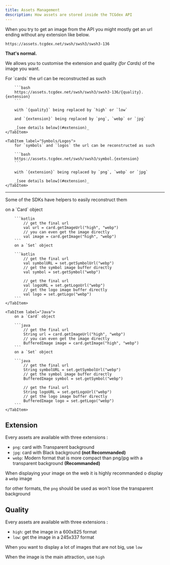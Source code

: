```yaml
---
title: Assets Management
description: How assets are stored inside the TCGdex API
---
```


When you try to get an image from the API you might mostly get an url ending without any extension like below.

```url
https://assets.tcgdex.net/swsh/swsh3/swsh3-136
```

**That's normal.** 

We allows you to customise the extension and quality _(for Cards)_ of the image you want.

<Tabs>
	<TabItem label="Cards">
		For `cards` the url can be reconstructed as such

		```bash
		https://assets.tcgdex.net/swsh/swsh3/swsh3-136/{quality}.{extension}
		```

		with `{quality}` being replaced by `high` or `low`

		and `{extension}` being replaced by `png`, `webp` or `jpg`

		_[see details below](#extension)_
	</TabItem>

	<TabItem label="Symbols/Logos">
		for `symbols` and `logos` the url can be reconstructed as such

		```bash
		https://assets.tcgdex.net/swsh/swsh3/symbol.{extension}
		```

		with `{extension}` being replaced by `png`, `webp` or `jpg`

		_[see details below](#extension)_
	</TabItem>
</Tabs>

-----------

Some of the SDKs have helpers to easily reconstruct them

<Tabs>
	<TabItem label="Kotlin">
		on a `Card` object

		```kotlin
			// get the final url
			val url = card.getImageUrl("high", "webp")
			// you can even get the image directly
			val image = card.getImage("high", "webp")
		```
		on a `Set` object

		```kotlin
			// get the final url
			val symbolURL = set.getSymbolUrl("webp")
			// get the symbol image buffer directly
			val symbol = set.getSymbol("webp")

			// get the final url
			val logoURL = set.getLogoUrl("webp")
			// get the logo image buffer directly
			val logo = set.getLogo("webp")
		```
	</TabItem>

	<TabItem label="Java">
		on a `Card` object

		```java
			// get the final url
			String url = card.getImageUrl("high", "webp")
			// you can even get the image directly
			BufferedImage image = card.getImage("high", "webp")
		```
		on a `Set` object

		```java
			// get the final url
			String symbolURL = set.getSymbolUrl("webp")
			// get the symbol image buffer directly
			BufferedImage symbol = set.getSymbol("webp")

			// get the final url
			String logoURL = set.getLogoUrl("webp")
			// get the logo image buffer directly
			BufferedImage logo = set.getLogo("webp")
		```
	</TabItem>
</Tabs>



## Extension

Every assets are available with three extensions :
- `png`: card with Transparent background
- `jpg`: card with Black background **(not Recommanded)**
- `webp`: Modern format that is more compact than png/jpg with a transparent background **(Recommanded)**

<Aside type="tip">

When displaying your image on the web it is highly recommanded o display a `webp` image

for other formats, the `png` should be used as won't lose the transparent background

</Aside>

## Quality

Every assets are available with three extensions :
- `high`: get the image in a 600x825 format
- `low`: get the image in a 245x337 format

<Aside type="tip">

When you want to display a lot of images that are not big, use `low`

When the image is the main attraction, use `high`

</Aside>
